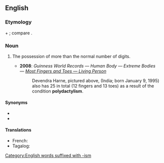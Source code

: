==English==

===Etymology===
{{etyl|grc|en}} {{m|grc|πολύς||many}} + {{m|grc|δάκτυλος||finger}}; compare {{etyl|fr|-}} {{m|fr|polydactylisme}}.

===Noun===
{{en-noun|-|s}}

# {{lb|en|anatomy}} The possession of more than the normal number of digits.
#* '''2008''': ''Guinness World Records — Human Body — Extreme Bodies — [http://www.guinnessworldrecords.com/records/human_body/extreme_bodies/most_fingers_and_toes_-_living_person.aspx Most Fingers and Toes — Living Person]''
#*: Devendra Harne, pictured above, (India; born January 9, 1995) also has 25 in total (12 fingers and 13 toes) as a result of the condition '''polydactylism'''.

====Synonyms====
* {{l|en|polydactyly}}
* {{l|en|hyperdactyly}}

====Translations====
{{trans-top|the possession of more than the normal number of digits}}
* French: {{t+|fr|polydactylisme|m}}
* Tagalog: {{t|tl|pagkakaingkit}}
{{trans-mid}}
{{trans-bottom}}

[[Category:English words suffixed with -ism]]
